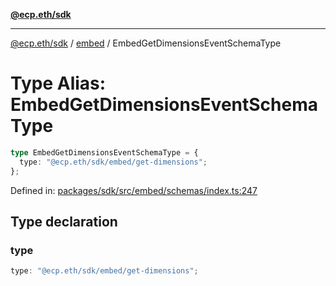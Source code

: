 [**@ecp.eth/sdk**](../../index.mdx)

***

[@ecp.eth/sdk](/sdk-reference/index.mdx) / [embed](/sdk-reference/embed/index.mdx) / EmbedGetDimensionsEventSchemaType

# Type Alias: EmbedGetDimensionsEventSchemaType

```ts
type EmbedGetDimensionsEventSchemaType = {
  type: "@ecp.eth/sdk/embed/get-dimensions";
};
```

Defined in: [packages/sdk/src/embed/schemas/index.ts:247](https://github.com/ecp-eth/comments-monorepo/blob/main/packages/sdk/src/embed/schemas/index.ts#L247)

## Type declaration

### type

```ts
type: "@ecp.eth/sdk/embed/get-dimensions";
```
